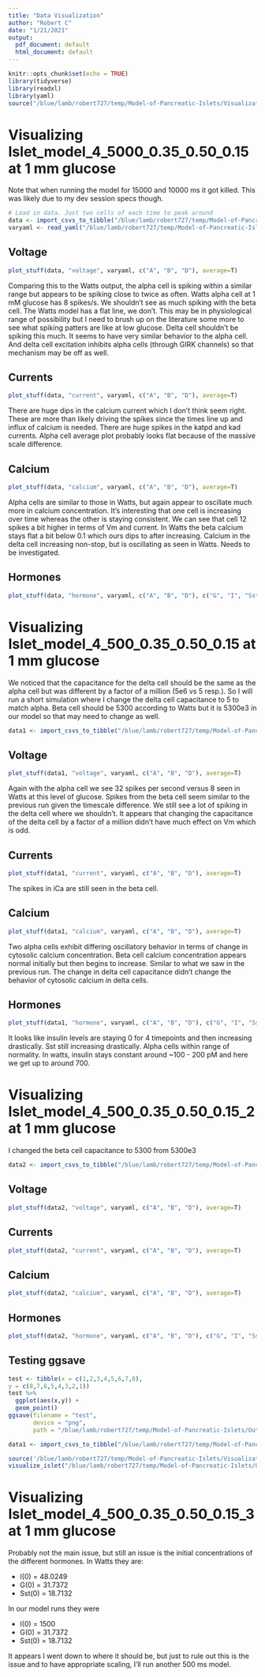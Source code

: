 ```yaml
---
title: "Data Visualization"
author: "Robert C"
date: "1/21/2021"
output:
  pdf_document: default
  html_document: default
---
```


```r
knitr::opts_chunk$set(echo = TRUE)
library(tidyverse)
library(readxl)
library(yaml)
source("/blue/lamb/robert727/temp/Model-of-Pancreatic-Islets/Visualization/plot_stuff.R")
```

# Visualizing Islet_model_4_5000_0.35_0.50_0.15 at 1 mm glucose

Note that when running the model for 15000  and 10000 ms it got killed. This was likely due to my dev session specs though.

```r
# Load in data. Just two cells of each time to peak around
data <- import_csvs_to_tibble("/blue/lamb/robert727/temp/Model-of-Pancreatic-Islets/Outputs/Islet_model_4_5000_0.35_0.50_0.15/temp")
varyaml <- read_yaml("/blue/lamb/robert727/temp/Model-of-Pancreatic-Islets/Visualization/variables.yaml")
```

## Voltage

```r
plot_stuff(data, "voltage", varyaml, c("A", "B", "D"), average=T)
```

Comparing this to the Watts output, the alpha cell is spiking within a similar range but appears to be spiking close to twice as often. Watts alpha cell at 1 mM glucose has 8 spikes/s. We shouldn't see as much spiking with the beta cell. The Watts model has a flat line, we don't. This may be in physiological range of possibility but I need to brush up on the literature some more to see what spiking patters are like at low glucose. Delta cell shouldn't be spiking this much. It seems to have very similar behavior to the alpha cell. And delta cell excitation inhibits alpha cells (through GIRK channels) so that mechanism may be off as well.

## Currents

```r
plot_stuff(data, "current", varyaml, c("A", "B", "D"), average=T)
```

There are huge dips in the calcium current which I don't think seem right. These are more than likely driving the spikes since the times line up and influx of calcium is needed. There are huge spikes in the katpd and kad currents. Alpha cell average plot probably looks flat because of the massive scale difference.

## Calcium

```r
plot_stuff(data, "calcium", varyaml, c("A", "B", "D"), average=T)
```

Alpha cells are similar to those in Watts, but again appear to oscillate much more in calcium concentration. It's interesting that one cell is increasing over time whereas the other is staying consistent. We can see that cell 12 spikes a bit higher in terms of Vm and current. In Watts the beta calcium stays flat a bit below 0.1 which ours dips to after increasing. Calcium in the delta cell increasing non-stop, but is oscillating as seen in Watts. Needs to be investigated.

## Hormones

```r
plot_stuff(data, "hormone", varyaml, c("A", "B", "D"), c("G", "I", "Sst"), average=T)
```

# Visualizing Islet_model_4_500_0.35_0.50_0.15 at 1 mm glucose

We noticed that the capacitance for the delta cell should be the same as the alpha cell but was different by a factor of a million (5e6 vs 5 resp.). So I will run a short simulation where I change the delta cell capacitance to 5 to match alpha. Beta cell should be 5300 according to Watts but it is 5300e3 in our model so that may need to change as well.

```r
data1 <- import_csvs_to_tibble("/blue/lamb/robert727/temp/Model-of-Pancreatic-Islets/Outputs/Islet_model_4_500_0.35_0.50_0.15/temp")
```

## Voltage

```r
plot_stuff(data1, "voltage", varyaml, c("A", "B", "D"), average=T)
```

Again with the alpha cell we see 32 spikes per second versus 8 seen in  Watts at this level of glucose. Spikes from the beta cell seem similar to the previous run given the timescale difference. We still see a lot of spiking in the delta cell where we shouldn't. It appears that changing the capacitance of the delta cell by a factor of a million didn't have much effect on Vm which is odd.

## Currents

```r
plot_stuff(data1, "current", varyaml, c("A", "B", "D"), average=T)
```

The spikes in iCa are still seen in the beta cell.

## Calcium

```r
plot_stuff(data1, "calcium", varyaml, c("A", "B", "D"), average=T)
```

Two alpha cells exhibit differing oscillatory behavior in terms of change in cytosolic calcium concentration. Beta cell calcium concentration appears normal initially but then begins to increase. Similar to what we saw in the previous run. The change in delta cell capacitance didn't change the behavior of cytosolic calcium in delta cells.

## Hormones

```r
plot_stuff(data1, "hormone", varyaml, c("A", "B", "D"), c("G", "I", "Sst"), average=T)
```

It looks like insulin levels are staying 0 for 4 timepoints and then increasing drastically. Sst still increasing drastically. Alpha cells within range of normality. In watts, insulin stays constant around ~100 - 200 pM and here we get up to around 700. 

# Visualizing Islet_model_4_500_0.35_0.50_0.15_2 at 1 mm glucose

I changed the beta cell capacitance to 5300 from 5300e3

```r
data2 <- import_csvs_to_tibble("/blue/lamb/robert727/temp/Model-of-Pancreatic-Islets/Outputs/Islet_model_4_500_0.35_0.50_0.15_2/temp")
```

## Voltage

```r
plot_stuff(data2, "voltage", varyaml, c("A", "B", "D"), average=T)
```



## Currents

```r
plot_stuff(data2, "current", varyaml, c("A", "B", "D"), average=T)
```



## Calcium

```r
plot_stuff(data2, "calcium", varyaml, c("A", "B", "D"), average=T)
```



## Hormones

```r
plot_stuff(data2, "hormone", varyaml, c("A", "B", "D"), c("G", "I", "Sst"), average=T)
```



## Testing ggsave

```r
test <- tibble(x = c(1,2,3,4,5,6,7,8),
y = c(8,7,6,5,4,3,2,1))
test %>% 
  ggplot(aes(x,y)) +
  geom_point()
ggsave(filename = "test",
       device = "png",
       path = "/blue/lamb/robert727/temp/Model-of-Pancreatic-Islets/Outputs/Islet_model_4_5000_0.35_0.50_0.15/Plots")
```

```r
data1 <- import_csvs_to_tibble("/blue/lamb/robert727/temp/Model-of-Pancreatic-Islets/Outputs/Islet_model_4_500_0.35_0.50_0.15/temp")
```

```r
source('/blue/lamb/robert727/temp/Model-of-Pancreatic-Islets/Visualization/visualize_islet.R')
visualize_islet("/blue/lamb/robert727/temp/Model-of-Pancreatic-Islets/Outputs/Islet_model_4_500_0.35_0.50_0.15")
```

# Visualizing Islet_model_4_500_0.35_0.50_0.15_3 at 1 mm glucose

Probably not the main issue, but still an issue is the initial concentrations of the different hormones. In Watts they are:

* I(0) = 48.0249
* G(0) = 31.7372
* Sst(0) = 18.7132

In our model runs they were

* I(0) = 1500
* G(0) = 31.7372
* Sst(0) = 18.7132

It appears I went down to where it should be, but just to rule out this is the issue and to have appropriate scaling, I'll run another 500 ms model.

